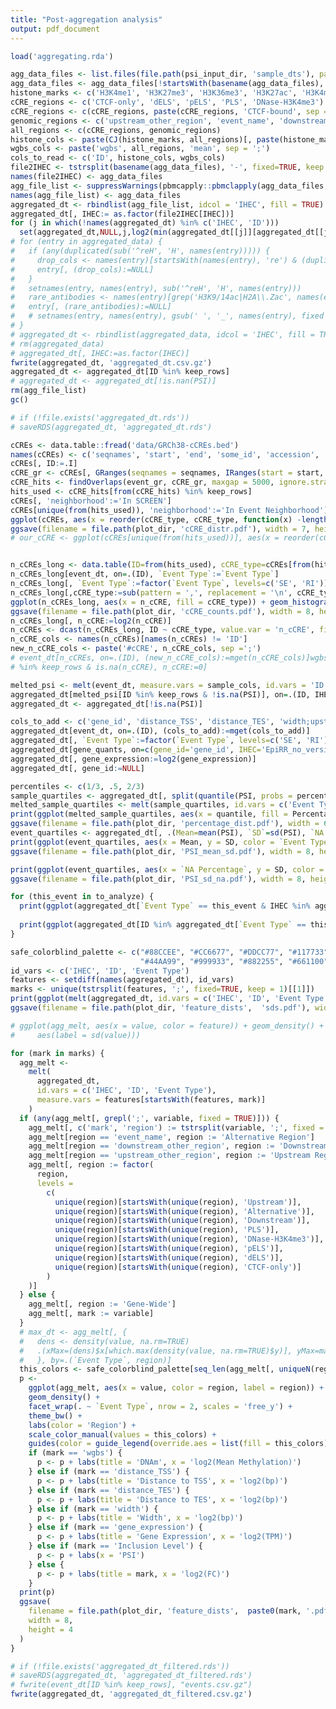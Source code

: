 ```yaml
---
title: "Post-aggregation analysis"
output: pdf_document
---
```


```r
load('aggregating.rda')

agg_data_files <- list.files(file.path(psi_input_dir, 'sample_dts'), pattern = 'merge_dt.csv.gz', full.names = TRUE)
agg_data_files <- agg_data_files[!startsWith(basename(agg_data_files), 'old')]
histone_marks <- c('H3K4me1', 'H3K27me3', 'H3K36me3', 'H3K27ac', 'H3K4me3', 'H3K9me3')
cCRE_regions <- c('CTCF-only', 'dELS', 'pELS', 'PLS', 'DNase-H3K4me3')
cCRE_regions <- c(cCRE_regions, paste(cCRE_regions, 'CTCF-bound', sep = ','))
genomic_regions <- c('upstream_other_region', 'event_name', 'downstream_other_region')
all_regions <- c(cCRE_regions, genomic_regions)
histone_cols <- paste(CJ(histone_marks, all_regions)[, paste(histone_marks, all_regions, sep=';')], 'max', sep = ';')
wgbs_cols <- paste('wgbs', all_regions, 'mean', sep = ';')
cols_to_read <- c('ID', histone_cols, wgbs_cols)
file2IHEC <- tstrsplit(basename(agg_data_files), '-', fixed=TRUE, keep = 1)[[1]]
names(file2IHEC) <- agg_data_files
agg_file_list <- suppressWarnings(pbmcapply::pbmclapply(agg_data_files, fread, select = cols_to_read))
names(agg_file_list) <- agg_data_files
aggregated_dt <- rbindlist(agg_file_list, idcol = 'IHEC', fill = TRUE)
aggregated_dt[, IHEC:= as.factor(file2IHEC[IHEC])]
for (j in which(!names(aggregated_dt) %in% c('IHEC', 'ID')))
  set(aggregated_dt,NULL,j,log2(min(aggregated_dt[[j]][aggregated_dt[[j]] != 0], na.rm = TRUE) + aggregated_dt[[j]]))
# for (entry in aggregated_data) {
#   if (any(duplicated(sub('^reH', 'H', names(entry))))) {
#     drop_cols <- names(entry)[startsWith(names(entry), 're') & (duplicated(sub('^reH', 'H', names(entry))) | duplicated(sub('^reH', 'H', names(entry)), last = TRUE))]
#     entry[, (drop_cols):=NULL]
#   }
#   setnames(entry, names(entry), sub('^reH', 'H', names(entry)))
#   rare_antibodies <- names(entry)[grep('H3K9/14ac|H2A\\.Zac', names(entry))]
#   entry[, (rare_antibodies):=NULL]
#   # setnames(entry, names(entry), gsub(' ', '_', names(entry), fixed = TRUE))
# }
# aggregated_dt <- rbindlist(aggregated_data, idcol = 'IHEC', fill = TRUE)
# rm(aggregated_data)
# aggregated_dt[, IHEC:=as.factor(IHEC)]
fwrite(aggregated_dt, 'aggregated_dt.csv.gz')
aggregated_dt <- aggregated_dt[ID %in% keep_rows]
# aggregated_dt <- aggregated_dt[!is.nan(PSI)]
rm(agg_file_list)
gc()

# if (!file.exists('aggregated_dt.rds'))
# saveRDS(aggregated_dt, 'aggregated_dt.rds')
```

```r
cCREs <- data.table::fread('data/GRCh38-cCREs.bed')
names(cCREs) <- c('seqnames', 'start', 'end', 'some_id', 'accession', 'cCRE_type')
cCREs[, ID:=.I]
cCRE_gr <- cCREs[, GRanges(seqnames = seqnames, IRanges(start = start, end = end))]
cCRE_hits <- findOverlaps(event_gr, cCRE_gr, maxgap = 5000, ignore.strand=TRUE)
hits_used <- cCRE_hits[from(cCRE_hits) %in% keep_rows]
cCREs[, 'neighborhood':='In SCREEN']
cCREs[unique(from(hits_used)), 'neighborhood':='In Event Neighborhood']
ggplot(cCREs, aes(x = reorder(cCRE_type, cCRE_type, function(x) -length(x)))) + geom_bar() + theme_bw() + theme(axis.text.x = element_text(angle = 45, hjust=1)) + labs(x = 'cCRE Type') + facet_wrap( ~ `neighborhood`, nrow = 2, scales = 'free_y')
ggsave(filename = file.path(plot_dir, 'cCRE_distr.pdf'), width = 7, height = 5)
# our_cCRE <- ggplot(cCREs[unique(from(hits_used))], aes(x = reorder(cCRE_type, cCRE_type, function(x) -length(x)))) + geom_bar() + theme_bw() + theme(axis.text.x = element_text(angle = 90, hjust=1)) + labs(title='Number of Occurences per cCRE Type in Event Neighborhood', x = 'cCRE Type')


n_cCREs_long <- data.table(ID=from(hits_used), cCRE_type=cCREs[from(hits_used), cCRE_type])[, .(n_cCRE=.N), by=.(ID, cCRE_type)]
n_cCREs_long[event_dt, on=.(ID), `Event Type`:=`Event Type`]
n_cCREs_long[, `Event Type`:=factor(`Event Type`, levels=c('SE', 'RI'))]
n_cCREs_long[,cCRE_type:=sub(pattern = ',', replacement = '\n', cCRE_type, fixed = TRUE)]
ggplot(n_cCREs_long, aes(x = n_cCRE, fill = cCRE_type)) + geom_histogram(binwidth = 1, color = 'white') + facet_wrap(~ `Event Type`, scales='free') + theme_bw() + labs(x='#cCRE in Event Neighborhood', y='Count') + scale_fill_discrete(name = "cCRE Type")
ggsave(filename = file.path(plot_dir, 'cCRE_counts.pdf'), width = 8, height = 4)
n_cCREs_long[, n_cCRE:=log2(n_cCRE)]
n_cCREs <- dcast(n_cCREs_long, ID ~ cCRE_type, value.var = 'n_cCRE', fill = 0L)
n_cCRE_cols <- names(n_cCREs)[names(n_cCREs) != 'ID']
new_n_cCRE_cols <- paste('#cCRE', n_cCRE_cols, sep =';')
# event_dt[n_cCREs, on=.(ID), (new_n_cCRE_cols):=mget(n_cCRE_cols)]wgbs event_dt[ID
# %in% keep_rows & is.na(n_cCRE), n_cCRE:=0]
```


```r
melted_psi <- melt(event_dt, measure.vars = sample_cols, id.vars = 'ID', variable.name = 'IHEC', value.name = 'PSI')
aggregated_dt[melted_psi[ID %in% keep_rows & !is.na(PSI)], on=.(ID, IHEC), PSI:=PSI]
aggregated_dt <- aggregated_dt[!is.na(PSI)]

cols_to_add <- c('gene_id', 'distance_TSS', 'distance_TES', 'width;upstream_other_region', 'width;event_name', 'width;downstream_other_region', 'Event Type')
aggregated_dt[event_dt, on=.(ID), (cols_to_add):=mget(cols_to_add)]
aggregated_dt[, `Event Type`:=factor(`Event Type`, levels=c('SE', 'RI'))]
aggregated_dt[gene_quants, on=c(gene_id='gene_id', IHEC='EpiRR_no_version'), gene_expression:=gene_tpm]
aggregated_dt[, gene_expression:=log2(gene_expression)]
aggregated_dt[, gene_id:=NULL]
```


```r
percentiles <- c(1/3, .5, 2/3)
sample_quartiles <- aggregated_dt[, split(quantile(PSI, probs = percentiles, names= FALSE), as.character(round(percentiles, 2))), by = .(`Event Type`, IHEC)]
melted_sample_quartiles <- melt(sample_quartiles, id.vars = c('Event Type', 'IHEC'), variable.name='Percentage', value.name = 'quantile')
print(ggplot(melted_sample_quartiles, aes(x = quantile, fill = Percentage)) + geom_histogram(binwidth = 0.01) + theme_bw() + theme(legend.position = 'bottom') + facet_wrap(~`Event Type`, scales='free_y') + labs(x='PSI Quantile', y='Count'))
ggsave(filename = file.path(plot_dir, 'percentage_dist.pdf'), width = 6, height = 3)
event_quartiles <- aggregated_dt[, .(Mean=mean(PSI), `SD`=sd(PSI), `NA Percentage`= 1- length(IHEC)/aggregated_dt[, uniqueN(IHEC)]), by = .(`Event Type`, ID)]
print(ggplot(event_quartiles, aes(x = Mean, y = SD, color = `Event Type`)) + geom_point() + geom_hline(data=event_quartiles[, .(median_sd=median(SD, na.rm = TRUE)), by = `Event Type`], aes(yintercept = median_sd, color = `Event Type`)) + theme_bw())
ggsave(filename = file.path(plot_dir, 'PSI_mean_sd.pdf'), width = 8, height = 5)

print(ggplot(event_quartiles, aes(x = `NA Percentage`, y = SD, color = `Event Type`)) + geom_point() + geom_smooth(aes(color = `Event Type`), method='lm') + ggpubr::stat_cor(aes(color = `Event Type`)) + theme_bw())
ggsave(filename = file.path(plot_dir, 'PSI_sd_na.pdf'), width = 8, height = 4)

for (this_event in to_analyze) {
  print(ggplot(aggregated_dt[`Event Type` == this_event & IHEC %in% aggregated_dt[, sample(unique(IHEC), size = 16)]], aes(x = PSI)) + geom_histogram(color = 'white', binwidth = .05) + theme_bw() + facet_wrap(. ~ IHEC) + labs(title = this_event, y='Count'))
  
  print(ggplot(aggregated_dt[ID %in% aggregated_dt[`Event Type` == this_event, sample(unique(ID), size = 16)]], aes(x = PSI)) + geom_histogram(color = 'white', binwidth = .05) + stat_bin(aes(y=..count.., label=ifelse(..count..==0,"",..count..)), geom="text", hjust=-.5, angle = 90, binwidth = .05) + theme_bw() + facet_wrap(. ~ ID) + labs(title = this_event, y='Count'))
}
```

```r
safe_colorblind_palette <- c("#88CCEE", "#CC6677", "#DDCC77", "#117733", "#332288", "#AA4499", 
                             "#44AA99", "#999933", "#882255", "#661100", "#6699CC", "#888888")
id_vars <- c('IHEC', 'ID', 'Event Type')
features <- setdiff(names(aggregated_dt), id_vars)
marks <- unique(tstrsplit(features, ';', fixed=TRUE, keep = 1)[[1]])
print(ggplot(melt(aggregated_dt, id.vars = c('IHEC', 'ID', 'Event Type'), measure.vars = features, variable.name = 'feature', value.name = 'value')[, .(sd=sd(value, na.rm=TRUE)), by=.(`Event Type`, feature)], aes(y = reorder(feature, sd), x = sd)) + geom_point() + facet_wrap(.~`Event Type`, ncol=2) + labs(x = 'SD', y = 'Variable') + theme_bw())# + theme(axis.text.x = element_text(angle=, hjust=1)))
ggsave(filename = file.path(plot_dir, 'feature_dists',  'sds.pdf'), width = 5, height = 16)

# ggplot(agg_melt, aes(x = value, color = feature)) + geom_density() + facet_wrap(. ~ `Event Type`, nrow=2) + geom_text_repel(
#     aes(label = sd(value)))

for (mark in marks) {
  agg_melt <-
    melt(
      aggregated_dt,
      id.vars = c('IHEC', 'ID', 'Event Type'),
      measure.vars = features[startsWith(features, mark)]
    )
  if (any(agg_melt[, grepl(';', variable, fixed = TRUE)])) {
    agg_melt[, c('mark', 'region') := tstrsplit(variable, ';', fixed = TRUE, keep = 2)]
    agg_melt[region == 'event_name', region := 'Alternative Region']
    agg_melt[region == 'downstream_other_region', region := 'Downstream Region']
    agg_melt[region == 'upstream_other_region', region := 'Upstream Region']
    agg_melt[, region := factor(
      region,
      levels =
        c(
          unique(region)[startsWith(unique(region), 'Upstream')],
          unique(region)[startsWith(unique(region), 'Alternative')],
          unique(region)[startsWith(unique(region), 'Downstream')],
          unique(region)[startsWith(unique(region), 'PLS')],
          unique(region)[startsWith(unique(region), 'DNase-H3K4me3')],
          unique(region)[startsWith(unique(region), 'pELS')],
          unique(region)[startsWith(unique(region), 'dELS')],
          unique(region)[startsWith(unique(region), 'CTCF-only')]
        )
    )]
  } else {
    agg_melt[, region := 'Gene-Wide']
    agg_melt[, mark := variable]
  }
  # max_dt <- agg_melt[, {
  #   dens <- density(value, na.rm=TRUE)
  #   .(xMax=(dens)$x[which.max(density(value, na.rm=TRUE)$y)], yMax=max((dens)$y, na.rm=TRUE))
  #   }, by=.(`Event Type`, region)]
  this_colors <- safe_colorblind_palette[seq_len(agg_melt[, uniqueN(region)])]
  p <-
    ggplot(agg_melt, aes(x = value, color = region, label = region)) +
    geom_density() + 
    facet_wrap(. ~ `Event Type`, nrow = 2, scales = 'free_y') + 
    theme_bw() + 
    labs(color = 'Region') + 
    scale_color_manual(values = this_colors) + 
    guides(color = guide_legend(override.aes = list(fill = this_colors))) # + geom_text_repel(data=max_dt, aes(xMax, yMax, color=region, label=region), min.segment.length = 0, force=75)
    if (mark == 'wgbs') {
      p <- p + labs(title = 'DNAm', x = 'log2(Mean Methylation)')
    } else if (mark == 'distance_TSS') {
      p <- p + labs(title = 'Distance to TSS', x = 'log2(bp)')
    } else if (mark == 'distance_TES') {
      p <- p + labs(title = 'Distance to TES', x = 'log2(bp)')
    } else if (mark == 'width') {
      p <- p + labs(title = 'Width', x = 'log2(bp)')
    } else if (mark == 'gene_expression') {
      p <- p + labs(title = 'Gene Expression', x = 'log2(TPM)')
    } else if (mark == 'Inclusion Level') {
      p <- p + labs(x = 'PSI')
    } else {
      p <- p + labs(title = mark, x = 'log2(FC)')
    }
  print(p)
  ggsave(
    filename = file.path(plot_dir, 'feature_dists',  paste0(mark, '.pdf')),
    width = 8,
    height = 4
  )
}
```

```r
# if (!file.exists('aggregated_dt_filtered.rds'))
# saveRDS(aggregated_dt, 'aggregated_dt_filtered.rds')
# fwrite(event_dt[ID %in% keep_rows], "events.csv.gz")
fwrite(aggregated_dt, 'aggregated_dt_filtered.csv.gz')
```
